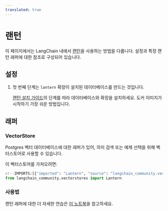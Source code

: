 ```yaml
---
translated: true
---
```


# 랜턴

이 페이지에서는 LangChain 내에서 [랜턴](https://github.com/lanterndata/lantern)을 사용하는 방법을 다룹니다.
설정과 특정 랜턴 래퍼에 대한 참조로 구성되어 있습니다.

## 설정

1. 첫 번째 단계는 `lantern` 확장이 설치된 데이터베이스를 만드는 것입니다.

    [랜턴 설치 가이드](https://github.com/lanterndata/lantern#-quick-install)의 단계를 따라 데이터베이스와 확장을 설치하세요. 도커 이미지가 시작하기 가장 쉬운 방법입니다.

## 래퍼

### VectorStore

Postgres 벡터 데이터베이스에 대한 래퍼가 있어, 의미 검색 또는 예제 선택을 위해 벡터스토어로 사용할 수 있습니다.

이 벡터스토어를 가져오려면:

```python
<!--IMPORTS:[{"imported": "Lantern", "source": "langchain_community.vectorstores", "docs": "https://api.python.langchain.com/en/latest/vectorstores/langchain_community.vectorstores.lantern.Lantern.html", "title": "Lantern"}]-->
from langchain_community.vectorstores import Lantern
```

### 사용법

랜턴 래퍼에 대한 더 자세한 연습은 [이 노트북](/docs/integrations/vectorstores/lantern)을 참고하세요.
